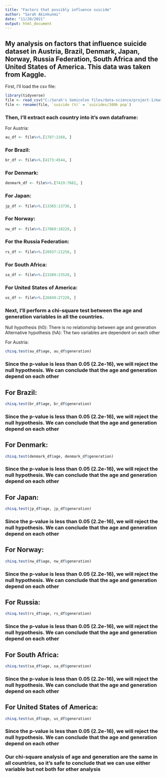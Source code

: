 ```yaml
---
title: "Factors that possibly influence suicide"
author: "Sarah Akinkunmi"
date: "11/20/2021"
output: html_document
---
```


## My analysis on factors that influence suicide dataset in Austria, Brazil, Denmark, Japan, Norway, Russia Federation, South Africa and the United States of America. This data was taken from Kaggle. 

First, I'll load the csv file:

```r
library(tidyverse)
file <- read_csv("C:/Sarah's Semicolon files/data-science/project-1/master.csv")
file <- rename(file, `suicide (%)` = `suicides/100k pop`)
```

### Then, I'll extract each country into it's own dataframe:

For Austria:

```r
au_df <- file%>%.[1787:2168, ]
```

### For Brazil:

```r
br_df <- file%>%.[4173:4544, ]
```

### For Denmark:

```r
denmark_df <- file%>%.[7419:7682, ]
```

### For Japan:

```r
jp_df <- file%>%.[13365:13736, ]
```

### For Norway:

```r
nw_df <- file%>%.[17869:18228, ]
```

### For the Russia Federation:

```r
rs_df <- file%>%.[20937:21258, ]
```

### For South Africa:

```r
sa_df <- file%>%.[23289:23528, ]
```

### For United States of America:

```r
us_df <- file%>%.[26849:27220, ]
```


### Next, I'll perform a chi-square test between the age and generation variables in all the countries.

Null hypothesis (h0): There is no relationship between age and generation
Alternative hypothesis (hA): The two variables are dependent on each other


For Austria:
```r
chisq.test(au_df$age, au_df$generation)
```
### Since the p-value is less than 0.05 (2.2e-16), we will reject the null hypothesis. We can conclude that the age and generation depend on each other


## For Brazil:

```r
chisq.test(br_df$age, br_df$generation)
```
### Since the p-value is less than 0.05 (2.2e-16), we will reject the null hypothesis. We can conclude that the age and generation depend on each other


## For Denmark:

```r
chisq.test(denmark_df$age, denmark_df$generation)
```

### Since the p-value is less than 0.05 (2.2e-16), we will reject the null hypothesis. We can conclude that the age and generation depend on each other


## For Japan:

```r
chisq.test(jp_df$age, jp_df$generation)
```

### Since the p-value is less than 0.05 (2.2e-16), we will reject the null hypothesis. We can conclude that the age and generation depend on each other


## For Norway:

```r
chisq.test(nw_df$age, nw_df$generation)
```

### Since the p-value is less than 0.05 (2.2e-16), we will reject the null hypothesis. We can conclude that the age and generation depend on each other


## For Russia:

```r
chisq.test(rs_df$age, rs_df$generation)
```

### Since the p-value is less than 0.05 (2.2e-16), we will reject the null hypothesis. We can conclude that the age and generation depend on each other


## For South Africa:

```r
chisq.test(sa_df$age, sa_df$generation)
```

### Since the p-value is less than 0.05 (2.2e-16), we will reject the null hypothesis. We can conclude that the age and generation depend on each other


## For United States of America: 

```r
chisq.test(us_df$age, us_df$generation)
```

### Since the p-value is less than 0.05 (2.2e-16), we will reject the null hypothesis. We can conclude that the age and generation depend on each other


### Our chi-square analysis of age and generation are the same in all countries, so it's safe to conclude that we can use either variable but not both for other analysis

```r

```

```r
```

```r
```

```r
```

```r
```

```r
```

```r
```

```r
```

```r
```

```r
```

```r
```

```r
```

```r
```

```r
```

```r
```

```r
```

```r
```

```r
```

```r
```

```r
```

```r
```

```r
```

```r
```

```r
```

```r
```

```r
```

```r
```

```r
```

```r
```

```r
```

```r
```

```r
```

```r
```

```r
```

```r
```

```r
```

```r
```

```r
```

```r
```

```r
```

```r
```

```r
```

```r
```
